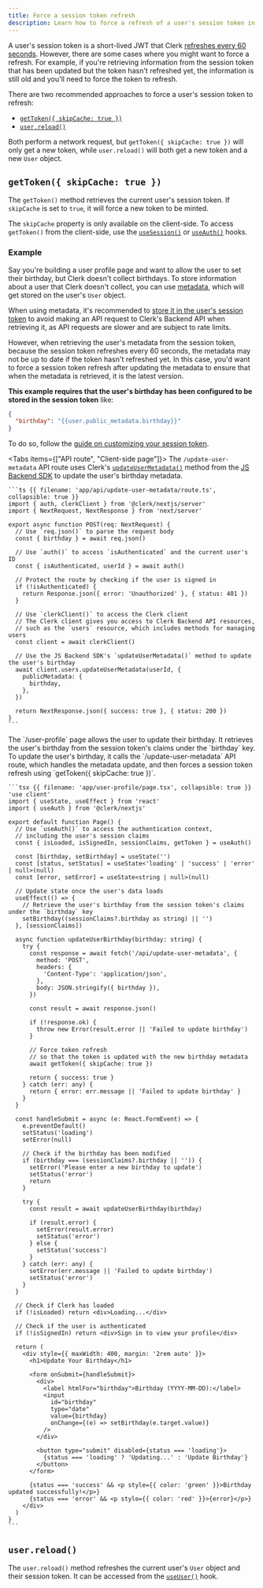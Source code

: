 ```yaml
---
title: Force a session token refresh
description: Learn how to force a refresh of a user's session token in your Clerk application.
---
```


A user's session token is a short-lived JWT that Clerk [refreshes every 60 seconds](/docs/guides/how-clerk-works/overview#token-refresh-mechanism). However, there are some cases where you might want to force a refresh. For example, if you're retrieving information from the session token that has been updated but the token hasn't refreshed yet, the information is still old and you'll need to force the token to refresh.

There are two recommended approaches to force a user's session token to refresh:

- [`getToken({ skipCache: true })`](#get-token-skip-cache-true)
- [`user.reload()`](#user-reload)

Both perform a network request, but `getToken({ skipCache: true })` will only get a new token, while `user.reload()` will both get a new token and a new `User` object.

## `getToken({ skipCache: true })`

The `getToken()` method retrieves the current user's session token. If `skipCache` is set to `true`, it will force a new token to be minted.

The `skipCache` property is only available on the client-side. To access `getToken()` from the client-side, use the [`useSession()`](/docs/references/hooks/use-session) or [`useAuth()`](/docs/references/hooks/use-auth) hooks.

### Example

Say you're building a user profile page and want to allow the user to set their birthday, but Clerk doesn't collect birthdays. To store information about a user that Clerk doesn't collect, you can use [metadata](/docs/guides/users/extending), which will get stored on the user's `User` object.

When using metadata, it's recommended to [store it in the user's session token](/docs/guides/sessions/customize-session-tokens) to avoid making an API request to Clerk's Backend API when retrieving it, as API requests are slower and are subject to rate limits.

However, when retrieving the user's metadata from the session token, because the session token refreshes every 60 seconds, the metadata may not be up to date if the token hasn't refreshed yet. In this case, you'd want to force a session token refresh after updating the metadata to ensure that when the metadata is retrieved, it is the latest version.

**This example requires that the user's birthday has been configured to be stored in the session token** like:

```json
{
  "birthday": "{{user.public_metadata.birthday}}"
}
```

To do so, follow the [guide on customizing your session token](/docs/guides/sessions/customize-session-tokens).

<Tabs items={["API route", "Client-side page"]}>
  <Tab>
    The `/update-user-metadata` API route uses Clerk's [`updateUserMetadata()`](/docs/references/backend/user/update-user-metadata) method from the [JS Backend SDK](/docs/js-backend/getting-started/quickstart) to update the user's birthday metadata.

    ```ts {{ filename: 'app/api/update-user-metadata/route.ts', collapsible: true }}
    import { auth, clerkClient } from '@clerk/nextjs/server'
    import { NextRequest, NextResponse } from 'next/server'

    export async function POST(req: NextRequest) {
      // Use `req.json()` to parse the request body
      const { birthday } = await req.json()

      // Use `auth()` to access `isAuthenticated` and the current user's ID
      const { isAuthenticated, userId } = await auth()

      // Protect the route by checking if the user is signed in
      if (!isAuthenticated) {
        return Response.json({ error: 'Unauthorized' }, { status: 401 })
      }

      // Use `clerkClient()` to access the Clerk client
      // The Clerk client gives you access to Clerk Backend API resources,
      // such as the `users` resource, which includes methods for managing users
      const client = await clerkClient()

      // Use the JS Backend SDK's `updateUserMetadata()` method to update the user's birthday
      await client.users.updateUserMetadata(userId, {
        publicMetadata: {
          birthday,
        },
      })

      return NextResponse.json({ success: true }, { status: 200 })
    }
    ```
  </Tab>

  <Tab>
    The `/user-profile` page allows the user to update their birthday. It retrieves the user's birthday from the session token's claims under the `birthday` key. To update the user's birthday, it calls the `/update-user-metadata` API route, which handles the metadata update, and then forces a session token refresh using `getToken({ skipCache: true })`.

    ```tsx {{ filename: 'app/user-profile/page.tsx', collapsible: true }}
    'use client'
    import { useState, useEffect } from 'react'
    import { useAuth } from '@clerk/nextjs'

    export default function Page() {
      // Use `useAuth()` to access the authentication context,
      // including the user's session claims
      const { isLoaded, isSignedIn, sessionClaims, getToken } = useAuth()

      const [birthday, setBirthday] = useState('')
      const [status, setStatus] = useState<'loading' | 'success' | 'error' | null>(null)
      const [error, setError] = useState<string | null>(null)

      // Update state once the user's data loads
      useEffect(() => {
        // Retrieve the user's birthday from the session token's claims under the `birthday` key
        setBirthday((sessionClaims?.birthday as string) || '')
      }, [sessionClaims])

      async function updateUserBirthday(birthday: string) {
        try {
          const response = await fetch('/api/update-user-metadata', {
            method: 'POST',
            headers: {
              'Content-Type': 'application/json',
            },
            body: JSON.stringify({ birthday }),
          })

          const result = await response.json()

          if (!response.ok) {
            throw new Error(result.error || 'Failed to update birthday')
          }

          // Force token refresh
          // so that the token is updated with the new birthday metadata
          await getToken({ skipCache: true })

          return { success: true }
        } catch (err: any) {
          return { error: err.message || 'Failed to update birthday' }
        }
      }

      const handleSubmit = async (e: React.FormEvent) => {
        e.preventDefault()
        setStatus('loading')
        setError(null)

        // Check if the birthday has been modified
        if (birthday === (sessionClaims?.birthday || '')) {
          setError('Please enter a new birthday to update')
          setStatus('error')
          return
        }

        try {
          const result = await updateUserBirthday(birthday)

          if (result.error) {
            setError(result.error)
            setStatus('error')
          } else {
            setStatus('success')
          }
        } catch (err: any) {
          setError(err.message || 'Failed to update birthday')
          setStatus('error')
        }
      }

      // Check if Clerk has loaded
      if (!isLoaded) return <div>Loading...</div>

      // Check if the user is authenticated
      if (!isSignedIn) return <div>Sign in to view your profile</div>

      return (
        <div style={{ maxWidth: 400, margin: '2rem auto' }}>
          <h1>Update Your Birthday</h1>

          <form onSubmit={handleSubmit}>
            <div>
              <label htmlFor="birthday">Birthday (YYYY-MM-DD):</label>
              <input
                id="birthday"
                type="date"
                value={birthday}
                onChange={(e) => setBirthday(e.target.value)}
              />
            </div>

            <button type="submit" disabled={status === 'loading'}>
              {status === 'loading' ? 'Updating...' : 'Update Birthday'}
            </button>
          </form>

          {status === 'success' && <p style={{ color: 'green' }}>Birthday updated successfully!</p>}
          {status === 'error' && <p style={{ color: 'red' }}>{error}</p>}
        </div>
      )
    }
    ```
  </Tab>
</Tabs>

## `user.reload()`

The `user.reload()` method refreshes the current user's `User` object and their session token. It can be accessed from the [`useUser()`](/docs/references/hooks/use-user) hook.

<Include src="_partials/user-reload" />
